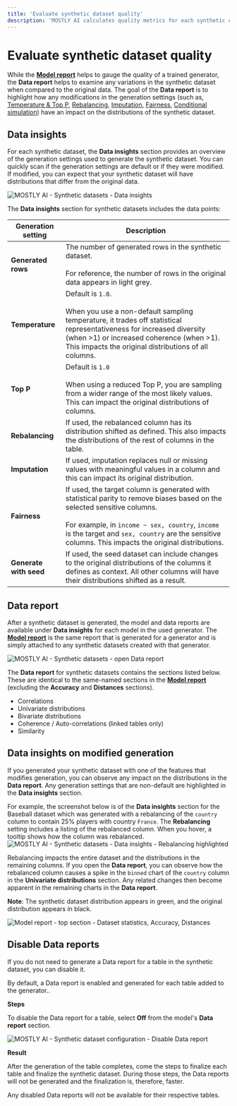 ```yaml
---
title: 'Evaluate synthetic dataset quality'
description: 'MOSTLY AI calculates quality metrics for each synthetic dataset. The metrics are available on the page of a synthetic dataset after generation completes and detailed charts and metrics are also available in the data for each model.'
---
```



# Evaluate synthetic dataset quality

While the [**Model report**](/generators/evaluate-quality#model-report) helps to gauge the quality of a trained generator, the **Data report** helps to examine any variations in the synthetic dataset when compared to the original data. The goal of the **Data report** is to highlight how any modifications in the generation settings (such as, [Temperature & Top P](/synthetic-datasets/set-size-temp#set-temperature-and-top-p), [Rebalancing](/synthetic-datasets/rebalance-columns), [Imputation](/synthetic-datasets/data-imputation), [Fairness](/synthetic-datasets/fairness), [Conditional simulation](/synthetic-datasets/seeded-generation)) have an impact on the distributions of the synthetic dataset.

## Data insights

For each synthetic dataset, the **Data insights** section provides an overview of the generation settings used to generate the synthetic dataset. You can quickly scan if the generation settings are default or if they were modified. If modified, you can expect that your synthetic dataset will have distributions that differ from the original data.

<Image 
    src="/docs/docimages/synthetic-datasets/evaluate-quality/03-data-insights.webp" 
    alt="MOSTLY AI - Synthetic datasets - Data insights" 
    width={800} 
    height={150}
/>

The **Data insights** section for synthetic datasets includes the data points:

| Generation setting     | Description                                                                                                                                                                                                                                            |
| ---------------------- | ------------------------------------------------------------------------------------------------------------------------------------------------------------------------------------------------------------------------------------------------------ |
| **Generated rows**     | The number of generated rows in the synthetic dataset.<br /><br />For reference, the number of rows in the original data appears in light grey.                                                                                                        |
| **Temperature**        | Default is `1.0`.<br /><br />When you use a non-default sampling temperature, it trades off statistical representativeness for increased diversity (when >1) or increased coherence (when >1). This impacts the original distributions of all columns. |
| **Top P**              | Default is `1.0`<br /><br />When using a reduced Top P, you are sampling from a wider range of the most likely values. This can impact the original distributions of columns.                                                                          |
| **Rebalancing**        | If used, the rebalanced column has its distribution shifted as defined. This also impacts the distributions of the rest of columns in the table.                                                                                                       |
| **Imputation**         | If used, imputation replaces null or missing values with meaningful values in a column and this can impact its original distribution.                                                                                                                  |
| **Fairness**           | If used, the target column is generated with statistical parity to remove biases based on the selected sensitive columns.<br /><br />For example, in `income ~ sex, country`, `income` is the target and `sex, country` are the sensitive columns. This impacts the original distributions. |
| **Generate with seed** | If used, the seed dataset can include changes to the original distributions of the columns it defines as context. All other columns will have their distributions shifted as a result.                                                                 |

## Data report

After a synthetic dataset is generated, the model and data reports are available under **Data insights** for each model in the used generator. The [**Model report**](/generators/evaluate-quality#model-report) is the same report that is generated for a generator and is simply attached to any synthetic datasets created with that generator.

<Image 
    src="/docs/docimages/synthetic-datasets/evaluate-quality/01-open-data-report.webp" 
    alt="MOSTLY AI - Synthetic datasets - open Data report" 
    width={800} 
    height={150}
/>

The **Data report** for synthetic datasets contains the sections listed below. These are identical to the same-named sections in the [**Model report**](/generators/evaluate-quality#model-report) (excluding the **Accuracy** and **Distances** sections).

* Correlations
* Univariate distributions
* Bivariate distributions
* Coherence / Auto-correlations (linked tables only)
* Similarity

## Data insights on modified generation

If you generated your synthetic dataset with one of the features that modifies generation, you can observe any impact on the distributions in the **Data report**. Any generation settings that are non-default are highlighted in the **Data insights** section.

For example, the screenshot below is of the **Data insights** section for the Baseball dataset which was generated with a rebalancing of the `country` column to contain 25% players with country `France`. The **Rebalancing** setting includes a listing of the rebalanced column. When you hover, a tooltip shows how the column was rebalanced.
<Image
    src="/docs/docimages/synthetic-datasets/evaluate-quality/04-data-insights-generation-modified.webp"
    alt="MOSTLY AI - Synthetic datasets - Data insights - Rebalancing highlighted"
    width={800}
    height={150}
/>

Rebalancing impacts the entire dataset and the distributions in the remaining columns. If you open the **Data report**, you can observe how the rebalanced column causes a spike in the `binned` chart of the `country` column in the **Univariate distributions** section. Any related changes then become apparent in the remaining charts in the **Data report**.

**Note**: The synthetic dataset distribution appears in green, and the original distribution appears in black.

<Image 
    src="/docs/docimages/synthetic-datasets/evaluate-quality/02-data-insights-rebalancing-temperature-top-p.webp" 
    alt="Model report - top section - Dataset statistics, Accuracy, Distances" 
    width={800} 
    height={150}
/>

## Disable Data reports

If you do not need to generate a Data report for a table in the synthetic dataset, you can disable it.

By default, a Data report is enabled and generated for each table added to the generator..

**Steps**

To disable the Data report for a table, select **Off** from the model's **Data report** section.

<Image
    src="/docs/docimages/synthetic-datasets/evaluate-quality/disable-data-report.webp"
    alt="MOSTLY AI - Synthetic dataset configuration - Disable Data report"
    width={900}
    height={300}
/>

**Result**

After the generation of the table completes, come the steps to finalize each table and finalize the synthetic dataset. During those steps, the Data reports will not be generated and the finalization is, therefore, faster.

Any disabled Data reports will not be available for their respective tables.